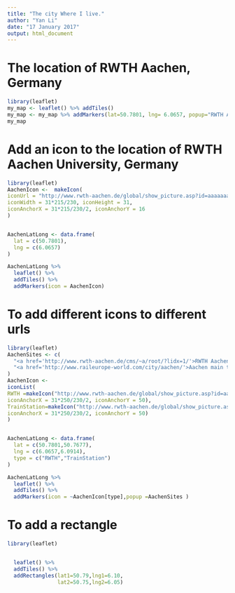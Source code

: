 ```yaml
---
title: "The city Where I live."
author: "Yan Li"
date: "17 January 2017"
output: html_document
---
```



# The location of RWTH Aachen, Germany
```r
library(leaflet)
my_map <- leaflet() %>% addTiles() 
my_map <- my_map %>% addMarkers(lat=50.7801, lng= 6.0657, popup="RWTH Aachen university")
my_map
```

# Add an icon to the location of RWTH Aachen University, Germany

```r
library(leaflet)
AachenIcon <-  makeIcon(
iconUrl = "http://www.rwth-aachen.de/global/show_picture.asp?id=aaaaaaaaaatjcul&w=972&h=840&q=81", 
iconWidth = 31*215/230, iconHeight = 31,
iconAnchorX = 31*215/230/2, iconAnchorY = 16
)


AachenLatLong <- data.frame(
  lat = c(50.7801),
  lng = c(6.0657)
)

AachenLatLong %>%
  leaflet() %>%
  addTiles() %>%
  addMarkers(icon = AachenIcon)

```

# To add different icons to different urls

```r
library(leaflet)
AachenSites <- c(
  "<a href='http://www.rwth-aachen.de/cms/~a/root/?lidx=1/'>RWTH Aachen Uni.</a>",
  "<a href='http://www.raileurope-world.com/city/aachen/'>Aachen main train station</a>"
)
AachenIcon <-  
iconList(
RWTH =makeIcon("http://www.rwth-aachen.de/global/show_picture.asp?id=aaaaaaaaaatjcul&w=972&h=840&q=81", iconWidth = 31*250/230, iconHeight = 50,
iconAnchorX = 31*250/230/2, iconAnchorY = 50),
TrainStation=makeIcon("http://www.rwth-aachen.de/global/show_picture.asp?id=aaaaaaaaaatjcul&w=972&h=840&q=81", iconWidth = 31*250/230, iconHeight = 50,
iconAnchorX = 31*250/230/2, iconAnchorY = 50) 
)


AachenLatLong <- data.frame(
  lat = c(50.7801,50.7677),
  lng = c(6.0657,6.0914),
  type = c("RWTH","TrainStation")
)

AachenLatLong %>%
  leaflet() %>%
  addTiles() %>%
  addMarkers(icon = ~AachenIcon[type],popup =AachenSites )
```


# To add a rectangle
 
```r
library(leaflet)


  leaflet() %>%
  addTiles() %>%
  addRectangles(lat1=50.79,lng1=6.10,
                lat2=50.75,lng2=6.05)
```
